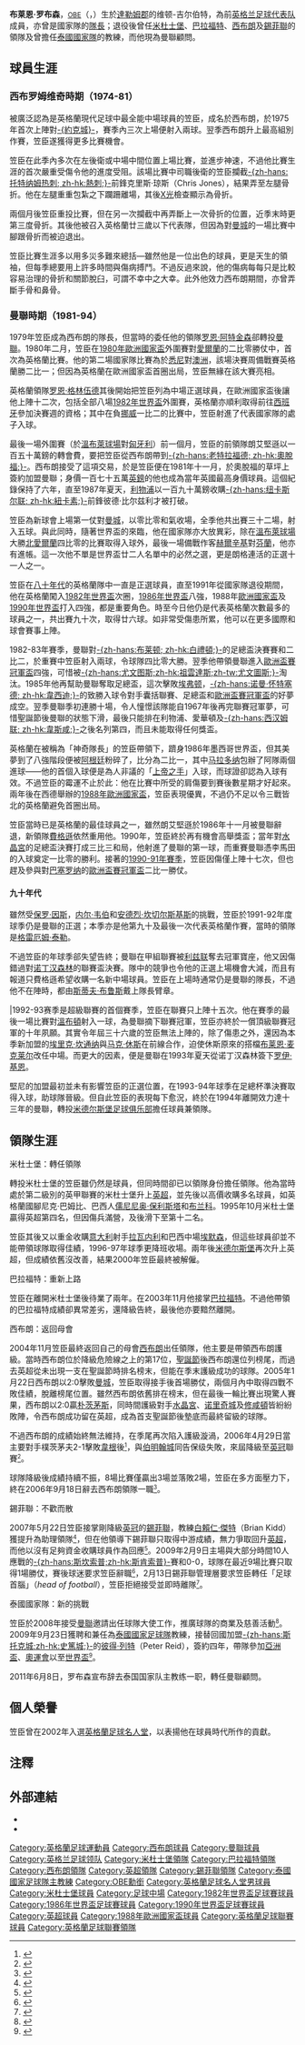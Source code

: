 {{noteTA|G1=MUFC|G2=足球|G3=EPL
|T=zh-hans:布莱恩·罗布森;zh-hk:白賴仁·笠臣;zh-tw:布萊恩·羅布森;
|1=zh-hans:罗布森;zh-hk:笠臣;zh-tw:羅布森;
|2=zh-hans:布莱恩·罗布森;zh-hk:白賴仁·笠臣;zh-tw:布萊恩·羅布森;
|3=zh-hans:罗恩·阿特金森; zh-hk:朗·艾堅遜;
}}
{{Football manager infobox|
| playername          = 布莱恩·罗布森<br />''Bryan Robson''
| image               = [[File:Bryan_Robson_Thailand_2009-11-01_(2).jpg|220px]]
| fullname            = 布莱恩·罗布森
| englishfullname     = Bryan Robson
| height              = {{height|m=1.80}}
| nickname            = 神奇队长（''Captain Marvel''）,笠死王
| dateofbirth         = {{birth date and age|1957|1|11}}
| cityofbirth         = 维顿-吉尔伯特
| countryofbirth      = [[英格兰|英格兰]]
| currentclub         = [[曼徹斯特聯足球俱樂部|曼聯]]〈顧問〉 
| position            = [[中场|中场]]
| youthyears1    = 1972–1974 |youthclubs1 = [[西布罗姆维奇足球俱乐部|西布朗]]
| years1         = 1974–1981 |clubs1 = [[西布罗姆维奇足球俱乐部|西布朗]] |caps1 = 198 |goals1 = 40
| years2         = 1981–1994 |clubs2 = [[曼徹斯特聯足球俱樂部|曼联]]       |caps2 = 345 |goals2 = 74
| years3         = 1994–1997 |clubs3 = [[米德尔斯堡足球俱乐部|米杜士堡]]               |caps3 = 64  |goals3 = 2
| totalcaps      = 607 |totalgoals = 116
| nationalyears1 = 1979–1980 |nationalteam1 = [[英格蘭21歲以下足球代表隊|英格蘭U21]] |nationalcaps1 = 7  |nationalgoals1 = 2
| nationalyears2 = 1979–1990 |nationalteam2 = [[英格蘭足球代表乙隊|英格蘭B隊]]          |nationalcaps2 = 3  |nationalgoals2 = 1
| nationalyears3 = 1980–1991 |nationalteam3 = [[英格兰足球代表队|英格兰]]              |nationalcaps3 = 90 |nationalgoals3 = 26
| manageryears1  = 1994–1997 |managerclubs1 = [[米德尔斯堡足球俱乐部|米杜士堡]] (player-manager)
| manageryears2  = 1997–2001 |managerclubs2 = [[米德尔斯堡足球俱乐部|米杜士堡]]
| manageryears3  = 2003–2004 |managerclubs3 = [[布拉德福德城足球俱乐部|巴拉福特]]
| manageryears4  = 2004–2006 |managerclubs4 = [[西布罗姆维奇足球俱乐部|西布朗]]
| manageryears5  = 2007–2008 |managerclubs5 = [[谢菲尔德联足球俱乐部|錫菲聯]]
| manageryears6  = 2009–2011 |managerclubs6 = [[泰國國家足球隊|泰國]]
}}

'''布莱恩·罗布森'''，<small>[[OBE|OBE]]</small>（'''{{lang|en|Bryan Robson}}'''，{{bd|1957年|1月11日|catIdx=Robson, Byran}}）生於[[達勒姆郡|達勒姆郡]]的维顿-吉尔伯特，為前[[英格兰足球代表队|英格兰足球代表队]]成員，亦曾是國家隊的[[隊長_(足球)|隊長]]；退役後曾任[[米德尔斯堡足球俱乐部|米杜士堡]]、[[布拉德福德城足球俱乐部|巴拉福特]]、[[西布罗姆维奇足球俱乐部|西布朗]]及[[谢菲尔德联足球俱乐部|錫菲聯]]的領隊及曾擔任[[泰國國家足球隊|泰國國家隊]]的教練，而他現為曼聯顧問。

==球員生涯==
===西布罗姆维奇時期（1974-81）===
被廣泛認為是英格蘭現代足球中最全能中場球員的笠臣，成名於西布朗，於1975年首次上陣對[[約克城足球會|-{約克城}-]]，賽季內三次上場便射入兩球。翌季西布朗升上最高組別作賽，笠臣遂獲得更多比賽機會。

笠臣在此季內多次在左後衛或中場中間位置上場比賽，並進步神速，不過他比賽生涯的首次嚴重受傷令他的進度受阻。該場比賽中司職後衛的笠臣攔截[[托特纳姆足球俱乐部|-{zh-hans:托特纳姆热刺; zh-hk:熱刺;}-]]前鋒克里斯·琼斯（Chris Jones），結果弄至左腿骨折。他在左腿重重包紮之下躝跚離場，其後[[X光|X光]]檢查顯示為骨折。

兩個月後笠臣重投比賽，但在另一次攔截中再弄斷上一次骨折的位置，近季末時更第三度骨折。其後他被召入英格蘭廿三歲以下代表隊，但因為對[[曼彻斯特城足球俱乐部|曼城]]的一場比賽中腳跟骨折而被迫退出。

笠臣比賽生涯多以用多災多難來總括—雖然他是一位出色的球員，更是天生的領袖，但每季總要用上許多時間與傷病搏鬥。不過反過來說，他的傷病每每只是比較容易治理的骨折和關節脫臼，可謂不幸中之大幸。此外他效力西布朗期間，亦曾弄斷手骨和鼻骨。

===曼聯時期（1981-94）===
1979年笠臣成為西布朗的隊長，但當時的委任他的領隊[[罗恩·阿特金森|罗恩·阿特金森]]郤轉投[[曼聯|曼聯]]。1980年二月，笠臣在[[1980年歐洲國家盃|1980年歐洲國家盃]]外圍賽對[[愛爾蘭國家足球隊|愛爾蘭]]的二比零勝仗中，首次為英格蘭比賽。他的第二場國家隊比賽為於[[悉尼|悉尼]]對[[澳洲國家足球隊|澳洲]]，該場決賽周備戰賽英格蘭勝二比一；但因為英格蘭在歐洲國家盃首圈出局，笠臣無緣在該大賽亮相。

英格蘭領隊[[罗恩·格林伍德|罗恩·格林伍德]]其後開始把笠臣列為中場正選球員，在歐洲國家盃後讓他上陣十二次，包括全部八場[[1982年世界盃足球賽|1982年世界盃]]外圍賽，英格蘭亦順利取得前往[[西班牙|西班牙]]參加決賽週的資格；其中在負[[挪威國家足球隊|挪威]]一比二的比賽中，笠臣射進了代表國家隊的處子入球。

最後一場外圍賽（於[[溫布萊球場|溫布萊球場]]對[[匈牙利國家足球隊|匈牙利]]）前一個月，笠臣的前領隊朗艾堅遜以一百五十萬鎊的轉會費，要把笠臣從西布朗帶到[[老特拉福德球场|-{zh-hans:老特拉福德; zh-hk:奧脫福;}-]]。西布朗接受了這項交易，於是笠臣便在1981年十一月，於奧脫福的草坪上簽約加盟曼聯；身價一百七十五萬[[英鎊|英鎊]]的他也成為當年英國最高身價球員。這個紀錄保持了六年，直至1987年夏天，[[利物浦足球俱乐部|利物浦]]以一百九十萬鎊收購[[纽卡斯尔联足球俱乐部|-{zh-hans:纽卡斯尔联; zh-hk:紐卡素;}-]]前鋒彼德·比尔兹利才被打破。

笠臣為新球會上場第一仗對[[曼彻斯特城足球俱乐部|曼城]]，以零比零和氣收場，全季他共出賽三十二場，射入五球。與此同時，隨著世界盃的來臨，他在國家隊亦大放異彩，除在[[溫布萊球場|溫布萊球場]]大勝[[北愛爾蘭足球代表隊|北愛爾蘭]]四比零的比賽取得入球外，最後一場備戰作客[[赫爾辛基|赫爾辛基]]對[[芬蘭國家足球隊|芬蘭]]，他亦有進帳。這一次他不單是世界盃廿二人名單中的必然之選，更是朗格連活的正選十一人之一。

笠臣在[[八十年代|八十年代]]的英格蘭隊中一直是正選球員，直至1991年從國家隊退役期間，他在英格蘭闖入[[1982年世界盃足球賽|1982年世界盃]]次圈，[[1986年世界盃足球賽|1986年世界盃]]八強，1988年[[歐洲國家盃|歐洲國家盃]]及[[1990年世界盃足球賽|1990年世界盃]]打入四強，都是重要角色。時至今日他仍是代表英格蘭次數最多的球員之一，共出賽九十次，取得廿六球。如非常受傷患所累，他可以在更多國際和球會賽事上陣。

1982-83年賽季，曼聯對[[布莱顿足球俱乐部|-{zh-hans:布莱顿; zh-hk:白禮頓;}-]]的足總盃決賽賽和二比二，於重賽中笠臣射入兩球，令球隊四比零大勝。翌季他帶領曼聯進入[[歐洲盃賽冠軍盃|歐洲盃賽冠軍盃]]四強，可惜被[[祖雲達斯足球會|-{zh-hans:尤文图斯;zh-hk:祖雲達斯;zh-tw:尤文圖斯;}-]]淘汰。1985年他再幫助曼聯奪取足總盃，這次擊敗[[埃弗顿足球俱乐部|埃弗顿]]，[[诺曼·怀特塞德|-{zh-hans:诺曼·怀特塞德; zh-hk:韋西迪;}-]]的致勝入球令對手囊括聯賽、足總盃和[[歐洲盃賽冠軍盃|歐洲盃賽冠軍盃]]的好夢成空。翌季曼聯季初連勝十場，令人憧憬該隊能自1967年後再完聯賽冠軍夢，可惜聖誕節後曼聯的狀態下滑，最後只能排在利物浦、愛華頓及[[西汉姆联足球俱乐部|-{zh-hans:西汉姆联; zh-hk:韋斯咸;}-]]之後名列第四，而且未能取得任何獎盃。

英格蘭在被稱為「神奇隊長」的笠臣帶領下，躋身1986年墨西哥世界盃，但其美夢到了八強階段便被[[阿根廷國家足球隊|阿根廷]]粉碎了，比分為二比一，其中[[马拉多纳|马拉多纳]]包辦了阿隊兩個進球——他的首個入球便是為人非議的「[[上帝之手|上帝之手]]」入球，而球證卻認為入球有效。不過笠臣的霉運不止於此：他在比賽中所受的肩傷要到賽後數星期才好起來。兩年後在西德舉辦的[[1988年歐洲國家盃|1988年歐洲國家盃]]，笠臣表現優異，不過仍不足以令三戰皆北的英格蘭避免首圈出局。

笠臣當時已是英格蘭的最佳球員之一，雖然朗艾堅遜於1986年十一月被曼聯辭退，新領隊[[費格遜|費格遜]]依然重用他。1990年，笠臣終於再有機會高舉獎盃；當年對[[水晶宮|水晶宮]]的足總盃決賽打成三比三和局，他射進了曼聯的第一球，而重賽曼聯憑李馬田的入球奠定一比零的勝利。接著的[[1990-91年度英格蘭聯賽|1990-91年賽季]]，笠臣因傷僅上陣十七次，但也趕及參與對[[巴塞羅拿足球會|巴塞罗纳]]的[[歐洲盃賽冠軍盃|歐洲盃賽冠軍盃]]二比一勝仗。

====九十年代====
雖然受[[保罗·因斯|保罗·因斯]]，[[内尔·韦伯|内尔·韦伯]]和[[安德烈·坎切尔斯基斯|安德烈·坎切尔斯基斯]]的挑戰，笠臣於1991-92年度球季仍是曼聯的正選；本季亦是他第九十及最後一次代表英格蘭作賽，當時的領隊是[[格雷厄姆·泰勒|格雷厄姆·泰勒]]。

不過笠臣的年球季郤失望告終；曼聯在甲組聯賽被[[利兹联|利兹联]]奪去冠軍寶座，他又因傷錯過對[[诺丁汉森林足球俱乐部|诺丁汉森林]]的聯賽盃決賽。隊中的競爭也令他的正選上場機會大減，而且有報道只費格遜希望收購一名新中場球員。笠臣在上場時通常仍是曼聯的隊長，不過他不在陣時，都由[[斯蒂夫·布鲁斯|斯蒂夫·布鲁斯]]戴上隊長臂章。

|1992-93赛季是超級聯賽的首個賽季，笠臣在聯賽只上陣十五次。他在賽季的最後一場比賽對[[溫布頓|溫布頓]]射入一球，為曼聯摘下聯賽冠軍，笠臣亦終於一償頂級聯賽冠軍的十年夙願。其實令年屆三十六歲的笠臣無法上陣的，除了傷患之外，還因為本季新加盟的[[埃里克·坎通纳|埃里克·坎通纳]]與[[马克·休斯|马克·休斯]]在前線合作，迫使休斯原來的搭檔[[布莱恩·麦克莱尔|布莱恩·麦克莱尔]]改任中場。而更大的因素，便是曼聯在1993年夏天從诺丁汉森林簽下[[罗伊·基恩|罗伊·基恩]]。

堅尼的加盟最初並未有影響笠臣的正選位置，在1993-94年球季在足總杯準決賽取得入球，助球隊晉級。但自此笠臣的表現每下愈況，終於在1994年離開效力達十三年的曼聯，轉投[[米德尔斯堡足球俱乐部|米德尔斯堡足球俱乐部]]擔任球員兼領隊。

==領隊生涯==
;米杜士堡：轉任領隊
轉投米杜士堡的笠臣雖仍然是球員，但同時間卻已以領隊身份擔任領隊。他為當時處於第二級別的英甲聯賽的米杜士堡升上[[英超|英超]]，並先後以高價收購多名球員，如英格蘭國腳尼克·巴姆比、巴西人[[儒尼尼奥·保利斯塔|儒尼尼奥·保利斯塔]]和[[布兰科|布兰科]]。1995年10月米杜士堡贏得英超第四名，但因傷兵滿營，及後滑下至第十二名。

笠臣其後又以重金收購[[意大利|意大利]]射手[[法布里齐奥·拉瓦内利|拉瓦内利]]和巴西中場[[埃默森·费雷拉·达罗萨|埃默森]]，但這些球員卻並不能帶領球隊取得佳績，1996-97年球季更降班收場。兩年後[[米德尔斯堡足球俱乐部|米德尔斯堡]]再次升上英超，但成績依舊沒改善，結果2000年笠臣最終被解僱。

;巴拉福特：重新上路
笠臣在離開米杜士堡後待業了兩年。在2003年11月他接掌[[布拉德福德足球俱乐部|巴拉福特]]。不過他帶領的巴拉福特成績卻異常差劣，還降級告終，最後他亦要黯然離開。

;西布朗：返回母會
2004年11月笠臣最終返回自己的母會[[西布罗姆维奇足球俱乐部|西布朗]]出任領隊，他主要是帶領西布朗護級。當時西布朗位於降級危險線之上的第17位，[[聖誕節|聖誕節]]後西布朗還位列榜尾，而過去英超從未出現一支在聖誕節時排名榜末，但能在季末護級成功的球隊。2005年1月22日西布朗以2:0擊敗[[曼彻斯特城足球俱乐部|曼城]]，笠臣取得接手後首場勝仗，兩個月內中取得四戰不敗佳績，脫離榜尾位置。雖然西布朗依舊排在榜末，但在最後一輪比賽出現驚人賽果，西布朗以2:0贏[[朴茨茅斯足球俱乐部|朴茨茅斯]]，同時間護級對手[[水晶宫足球俱乐部|水晶宮]]、[[诺里奇城足球俱乐部|诺里奇城]]及[[南安普顿足球俱乐部|修咸頓]]皆紛紛敗陣，令西布朗成功留在英超，成為首支聖誕節後墊底而最終留級的球隊。

不過西布朗的成績始終無法維持，在季尾再次陷入護級漩渦，2006年4月29日當主要對手樸茨茅夫2-1擊敗[[维甘竞技足球俱乐部|韋根]]後<small><ref>{{Cite web |url=http://news.bbc.co.uk/sport2/hi/football/eng_prem/4933746.stm |title=Portsmouth win to ensure survival |accessdate=2008-02-15 |archive-date=2011-03-12 |archive-url=https://web.archive.org/web/20110312203408/http://news.bbc.co.uk/sport2/hi/football/eng_prem/4933746.stm |dead-url=no }}</ref></small>，與[[伯明翰足球俱乐部|伯明翰城]]同告保级失敗，來屆降級至[[英冠|英冠]]聯賽<small><ref>{{Cite web |url=http://news.bbc.co.uk/sport2/hi/football/eng_prem/4958306.stm |title=Birmingham and Baggies relegated |accessdate=2008-02-15 |archive-date=2007-01-05 |archive-url=https://web.archive.org/web/20070105061021/http://news.bbc.co.uk/sport1/hi/football/eng_prem/4958306.stm |dead-url=no }}</ref></small>。

球隊降級後成績持續不振，8場比賽僅贏出3場並落敗2場，笠臣在多方面壓力下，終在2006年9月18日辭去西布朗領隊一職<small><ref>{{Cite web |url=http://news.bbc.co.uk/sport2/hi/football/teams/s/sheff_utd/6672447.stm |title=Robson and West Brom part company |accessdate=2008-02-15 |archive-date=2019-07-19 |archive-url=https://web.archive.org/web/20190719015423/http://news.bbc.co.uk/sport2/hi/football/teams/s/sheff_utd/6672447.stm |dead-url=no }}</ref></small>。

;錫菲聯：不歡而散
2007年5月22日笠臣接掌剛降級[[英冠|英冠]]的[[谢菲尔德联足球俱乐部|錫菲聯]]，教練[[白賴仁·傑特|白賴仁·傑特]]（Brian Kidd）獲提升為助理領隊<small><ref>{{cite news |language=en |url=http://news.bbc.co.uk/sport2/hi/football/teams/s/sheff_utd/6672447.stm |title=Robson unveiled as Sheff Utd boss |publisher=[[BBC|BBC]] Sport |date=2007-05-22 |accessdate=2009-09-24 |archive-date=2019-07-19 |archive-url=https://web.archive.org/web/20190719015423/http://news.bbc.co.uk/sport2/hi/football/teams/s/sheff_utd/6672447.stm |dead-url=no }}</ref></small>，但在他領導下錫菲聯只取得中游成績，無力爭取回升[[英超|英超]]，而他以沒有足夠資金收購球員作為回應<small><ref>{{cite news |language=en |url=http://www.skysports.com/story/0,19528,11688_3076759,00.html |title=Robson hits out at funds |publisher=Sky Sports |date=2008-01-25 |accessdate=2009-09-24 |archive-date=2009-01-12 |archive-url=https://web.archive.org/web/20090112020018/http://www.skysports.com/story/0,19528,11688_3076759,00.html |dead-url=no }}</ref></small>。2009年2月9日主場與大部分時間10人應戰的[[斯坎索普联足球俱乐部|-{zh-hans:斯坎索普;zh-hk:斯肯索普}-]]賽和0-0，球隊在最近9場比賽只取得1場勝仗，賽後球迷要求笠臣辭職<small><ref>{{cite news |language=en |url=http://news.bbc.co.uk/sport2/hi/football/eng_div_1/7223912.stm |title=Sheff Utd 0-0 Scunthorpe |publisher=[[BBC|BBC]] Sport |date=2008-02-09 |accessdate=2009-09-24 |archive-date=2008-02-12 |archive-url=https://web.archive.org/web/20080212192220/http://news.bbc.co.uk/sport2/hi/football/eng_div_1/7223912.stm |dead-url=no }}</ref></small>，2月13日錫菲聯管理層要求笠臣轉任「足球首腦」（''head of football''），笠臣拒絕接受並即時離隊<small><ref>{{cite news |language=en |url=http://news.bbc.co.uk/sport2/hi/football/teams/s/sheff_utd/7238885.stm |title=Blackwell in for Robson at Blades |publisher=[[BBC|BBC]] Sport |date=2008-02-14 |accessdate=2009-09-24 |archive-date=2009-02-20 |archive-url=https://web.archive.org/web/20090220115847/http://news.bbc.co.uk/sport2/hi/football/teams/s/sheff_utd/7238885.stm |dead-url=no }}</ref></small>。

;泰國國家隊：新的挑戰
笠臣於2008年接受[[曼徹斯特聯足球俱樂部|曼聯]]邀請出任球隊大使工作，推廣球隊的商業及慈善活動<small><ref>{{cite news |language=en |url=http://www.skysports.com/story/0,19528,11661_3327001,00.html |title=Robson takes up United post |publisher=Sky Sports |date=2008-03-20 |accessdate=2009-09-24 |archive-date=2009-01-12 |archive-url=https://web.archive.org/web/20090112042811/http://www.skysports.com/story/0,19528,11661_3327001,00.html |dead-url=no }}</ref></small>。2009年9月23日獲聘和兼任為[[泰國國家足球隊|泰國國家足球隊]]教練，接替回國加盟[[斯托克城足球俱乐部|-{zh-hans:斯托克城;zh-hk:史篤城;}-]]的[[彼得·列特|彼得·列特]]（Peter Reid），簽約四年，帶隊參加[[亚洲杯足球赛|亞洲盃]]、[[夏季奥林匹克运动会足球比赛|奧運會]]以至[[世界盃足球賽|世界盃]]<small><ref>{{cite news |language=en |url=http://news.bbc.co.uk/sport2/hi/football/internationals/8249887.stm |title=Robson to become Thailand coach |publisher=[[BBC|BBC]] Sport |date=2008-09-23 |accessdate=2009-09-24 |archive-date=2009-09-19 |archive-url=https://web.archive.org/web/20090919101454/http://news.bbc.co.uk/sport2/hi/football/internationals/8249887.stm |dead-url=no }}</ref></small>。

2011年6月8日，罗布森宣布辞去泰国国家队主教练一职，轉任曼聯顧問。

==個人榮譽==
笠臣曾在2002年入選[[英格蘭足球名人堂|英格蘭足球名人堂]]，以表揚他在球員時代所作的貢獻。

==注釋==
{{reflist}}

==外部連結==
*{{soccerbase (manager)|id=260|name=Bryan Robson}}
*{{IMDb name|id=1303544|name=Bryan Robson}}

{{start box}} 
{{s-sports}}
{{succession box|3=[[英格兰足球代表队|英格兰国家队]]队长|1=[[雷·韋建士|雷·威尔金斯]] |2=[[加里·莱因克尔|加里·莱因克尔]]|4=1982-1991年}}
{{succession box|3=[[曼联足球俱乐部|曼联]]队长|1=[[雷·韋建士|雷·威尔金斯]] |2=[[斯蒂夫·布鲁斯|-{zh-hans:斯蒂夫·布鲁斯; zh-hk:布魯士;}-]]|4=1982-1994年}}
{{end box}}

{{1986年世界盃足球賽英格蘭參賽名單}}
{{1990年世界盃足球賽英格蘭參賽名單}}
{{畢士比爵士年度最佳球員獎得主}}

{{Authority control}}
{{DEFAULTSORT:Robson, Byran}}
[[Category:英格蘭足球運動員|Category:英格蘭足球運動員]]
[[Category:西布朗球員|Category:西布朗球員]]
[[Category:曼聯球員|Category:曼聯球員]]
[[Category:英格兰足球领队|Category:英格兰足球领队]]
[[Category:米杜士堡領隊|Category:米杜士堡領隊]]
[[Category:巴拉福特領隊|Category:巴拉福特領隊]]
[[Category:西布朗領隊|Category:西布朗領隊]]
[[Category:英超領隊|Category:英超領隊]]
[[Category:錫菲聯領隊|Category:錫菲聯領隊]]
[[Category:泰國國家足球隊主教練|Category:泰國國家足球隊主教練]]
[[Category:OBE勳銜|Category:OBE勳銜]]
[[Category:英格蘭足球名人堂男球員|Category:英格蘭足球名人堂男球員]]
[[Category:米杜士堡球員|Category:米杜士堡球員]]
[[Category:足球中場|Category:足球中場]]
[[Category:1982年世界盃足球賽球員|Category:1982年世界盃足球賽球員]]
[[Category:1986年世界盃足球賽球員|Category:1986年世界盃足球賽球員]]
[[Category:1990年世界盃足球賽球員|Category:1990年世界盃足球賽球員]]
[[Category:英超球員|Category:英超球員]]
[[Category:1988年歐洲國家盃球員|Category:1988年歐洲國家盃球員]]
[[Category:英格蘭足球聯賽球員|Category:英格蘭足球聯賽球員]]
[[Category:英格蘭足球聯賽領隊|Category:英格蘭足球聯賽領隊]]